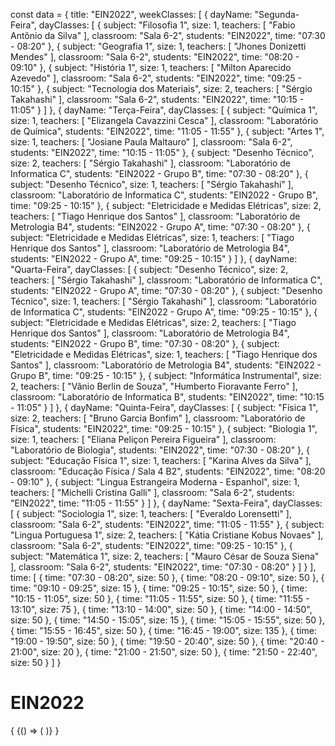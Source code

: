 const data = {
  title: "EIN2022",
  weekClasses: [
    {
      dayName: "Segunda-Feira",
      dayClasses: [
        {
          subject: "Filosofia 1",
          size: 1,
          teachers: [
            "Fabio Antônio da Silva"
          ],
          classroom: "Sala 6-2",
          students: "EIN2022",
          time: "07:30 - 08:20"
        },
        {
          subject: "Geografia 1",
          size: 1,
          teachers: [
            "Jhones Donizetti Mendes"
          ],
          classroom: "Sala 6-2",
          students: "EIN2022",
          time: "08:20 - 09:10"
        },
        {
          subject: "História 1",
          size: 1,
          teachers: [
            "Milton Aparecido Azevedo"
          ],
          classroom: "Sala 6-2",
          students: "EIN2022",
          time: "09:25 - 10:15"
        },
        {
          subject: "Tecnologia dos Materiais",
          size: 2,
          teachers: [
            "Sérgio Takahashi"
          ],
          classroom: "Sala 6-2",
          students: "EIN2022",
          time: "10:15 - 11:05"
        }
      ]
    },
    {
      dayName: "Terça-Feira",
      dayClasses: [
        {
          subject: "Química 1",
          size: 1,
          teachers: [
            "Elizangela Cavazzini Cesca"
          ],
          classroom: "Laboratório de Química",
          students: "EIN2022",
          time: "11:05 - 11:55"
        },
        {
          subject: "Artes 1",
          size: 1,
          teachers: [
            "Josiane Paula Maltauro"
          ],
          classroom: "Sala 6-2",
          students: "EIN2022",
          time: "10:15 - 11:05"
        },
        {
          subject: "Desenho Técnico",
          size: 2,
          teachers: [
            "Sérgio Takahashi"
          ],
          classroom: "Laboratório de Informatica C",
          students: "EIN2022 - Grupo B",
          time: "07:30 - 08:20"
        },
        {
          subject: "Desenho Técnico",
          size: 1,
          teachers: [
            "Sérgio Takahashi"
          ],
          classroom: "Laboratório de Informatica C",
          students: "EIN2022 - Grupo B",
          time: "09:25 - 10:15"
        },
        {
          subject: "Eletricidade e Medidas Elétricas",
          size: 2,
          teachers: [
            "Tiago Henrique dos Santos"
          ],
          classroom: "Laboratório de Metrologia B4",
          students: "EIN2022 - Grupo A",
          time: "07:30 - 08:20"
        },
        {
          subject: "Eletricidade e Medidas Elétricas",
          size: 1,
          teachers: [
            "Tiago Henrique dos Santos"
          ],
          classroom: "Laboratório de Metrologia B4",
          students: "EIN2022 - Grupo A",
          time: "09:25 - 10:15"
        }
      ]
    },
    {
      dayName: "Quarta-Feira",
      dayClasses: [
        {
          subject: "Desenho Técnico",
          size: 2,
          teachers: [
            "Sérgio Takahashi"
          ],
          classroom: "Laboratório de Informatica C",
          students: "EIN2022 - Grupo A",
          time: "07:30 - 08:20"
        },
        {
          subject: "Desenho Técnico",
          size: 1,
          teachers: [
            "Sérgio Takahashi"
          ],
          classroom: "Laboratório de Informatica C",
          students: "EIN2022 - Grupo A",
          time: "09:25 - 10:15"
        },
        {
          subject: "Eletricidade e Medidas Elétricas",
          size: 2,
          teachers: [
            "Tiago Henrique dos Santos"
          ],
          classroom: "Laboratório de Metrologia B4",
          students: "EIN2022 - Grupo B",
          time: "07:30 - 08:20"
        },
        {
          subject: "Eletricidade e Medidas Elétricas",
          size: 1,
          teachers: [
            "Tiago Henrique dos Santos"
          ],
          classroom: "Laboratório de Metrologia B4",
          students: "EIN2022 - Grupo B",
          time: "09:25 - 10:15"
        },
        {
          subject: "Informática Instrumental",
          size: 2,
          teachers: [
            "Vânio Berlin de Souza",
            "Humberto Fioravante Ferro"
          ],
          classroom: "Laboratório de Informatica B",
          students: "EIN2022",
          time: "10:15 - 11:05"
        }
      ]
    },
    {
      dayName: "Quinta-Feira",
      dayClasses: [
        {
          subject: "Física 1",
          size: 2,
          teachers: [
            "Bruno Garcia Bonfim"
          ],
          classroom: "Laboratório de Física",
          students: "EIN2022",
          time: "09:25 - 10:15"
        },
        {
          subject: "Biologia 1",
          size: 1,
          teachers: [
            "Eliana Peliçon Pereira Figueira"
          ],
          classroom: "Laboratório de Biologia",
          students: "EIN2022",
          time: "07:30 - 08:20"
        },
        {
          subject: "Educação Física 1",
          size: 1,
          teachers: [
            "Karina Alves da Silva"
          ],
          classroom: "Educação Física / Sala 4 B2",
          students: "EIN2022",
          time: "08:20 - 09:10"
        },
        {
          subject: "Lingua Estrangeira Moderna - Espanhol",
          size: 1,
          teachers: [
            "Michelli Cristina Galli"
          ],
          classroom: "Sala 6-2",
          students: "EIN2022",
          time: "11:05 - 11:55"
        }
      ]
    },
    {
      dayName: "Sexta-Feira",
      dayClasses: [
        {
          subject: "Sociologia 1",
          size: 1,
          teachers: [
            "Everaldo Lorensetti"
          ],
          classroom: "Sala 6-2",
          students: "EIN2022",
          time: "11:05 - 11:55"
        },
        {
          subject: "Lingua Portuguesa 1",
          size: 2,
          teachers: [
            "Kátia Cristiane Kobus Novaes"
          ],
          classroom: "Sala 6-2",
          students: "EIN2022",
          time: "09:25 - 10:15"
        },
        {
          subject: "Matemática 1",
          size: 2,
          teachers: [
            "Mauro César de Souza Siena"
          ],
          classroom: "Sala 6-2",
          students: "EIN2022",
          time: "07:30 - 08:20"
        }
      ]
    }
  ],
  time: [
    {
      time: "07:30 - 08:20",
      size: 50
    },
    {
      time: "08:20 - 09:10",
      size: 50
    },
    {
      time: "09:10 - 09:25",
      size: 15
    },
    {
      time: "09:25 - 10:15",
      size: 50
    },
    {
      time: "10:15 - 11:05",
      size: 50
    },
    {
      time: "11:05 - 11:55",
      size: 50
    },
    {
      time: "11:55 - 13:10",
      size: 75
    },
    {
      time: "13:10 - 14:00",
      size: 50
    },
    {
      time: "14:00 - 14:50",
      size: 50
    },
    {
      time: "14:50 - 15:05",
      size: 15
    },
    {
      time: "15:05 - 15:55",
      size: 50
    },
    {
      time: "15:55 - 16:45",
      size: 50
    },
    {
      time: "16:45 - 19:00",
      size: 135
    },
    {
      time: "19:00 - 19:50",
      size: 50
    },
    {
      time: "19:50 - 20:40",
      size: 50
    },
    {
      time: "20:40 - 21:00",
      size: 20
    },
    {
      time: "21:00 - 21:50",
      size: 50
    },
    {
      time: "21:50 - 22:40",
      size: 50
    }
  ]
}

# EIN2022

<div>
  {
    <BrowserOnly>
      {() => (
        <Grid
          title={data.title}
          weekClasses={data.weekClasses}
          time={data.time}
        />
      )}
    </BrowserOnly>
  }
</div>
